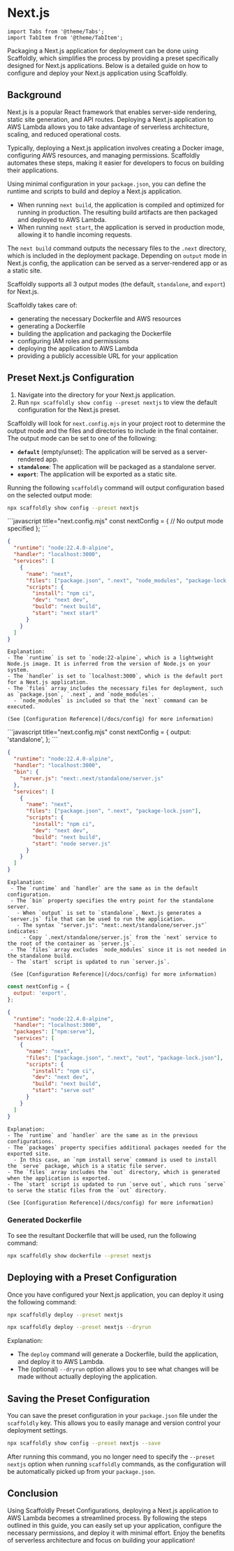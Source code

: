 # Next.js

```mdx-code-block
import Tabs from '@theme/Tabs';
import TabItem from '@theme/TabItem';
```

Packaging a Next.js application for deployment can be done using Scaffoldly, which simplifies the process by providing a preset specifically designed for Next.js applications. Below is a detailed guide on how to configure and deploy your Next.js application using Scaffoldly.

## Background

Next.js is a popular React framework that enables server-side rendering, static site generation, and API routes. Deploying a Next.js application to AWS Lambda allows you to take advantage of serverless architecture, scaling, and reduced operational costs.

Typically, deploying a Next.js application involves creating a Docker image, configuring AWS resources, and managing permissions. Scaffoldly automates these steps, making it easier for developers to focus on building their applications.

Using minimal configuration in your `package.json`, you can define the runtime and scripts to build and deploy a Next.js application.

- When running `next build`, the application is compiled and optimized for running in production. The resulting build artifacts are then packaged and deployed to AWS Lambda.
- When running `next start`, the application is served in production mode, allowing it to handle incoming requests.

The `next build` command outputs the necessary files to the `.next` directory, which is included in the deployment package. Depending on `output` mode in Next.js config, the application can be served as a server-rendered app or as a static site.

Scaffoldly supports all 3 output modes (the default, `standalone`, and `export`) for Next.js.

Scaffoldly takes care of:

- generating the necessary Dockerfile and AWS resources
- generating a Dockerfile
- building the application and packaging the Dockerfile
- configuring IAM roles and permissions
- deploying the application to AWS Lambda
- providing a publicly accessible URL for your application

## Preset Next.js Configuration

1. Navigate into the directory for your Next.js application.
1. Run `npx scaffoldly show config --preset nextjs` to view the default configuration for the Next.js preset.

Scaffoldly will look for `next.config.mjs` in your project root to determine the output mode and the files and directories to include in the final container. The output mode can be set to one of the following:

- **`default`** (empty/unset): The application will be served as a server-rendered app.
- **`standalone`**: The application will be packaged as a standalone server.
- **`export`**: The application will be exported as a static site.

Running the following `scaffoldly` command will output configuration based on the selected output mode:

```bash title="Show Config Command"
npx scaffoldly show config --preset nextjs
```

<Tabs groupId="output-mode">
  <TabItem value="default" label="Default (empty/unset)">
```javascript title="next.config.mjs"
const nextConfig = {
  // No output mode specified
};
```

```json title="Scaffoldly Config"
{
  "runtime": "node:22.4.0-alpine",
  "handler": "localhost:3000",
  "services": [
    {
      "name": "next",
      "files": ["package.json", ".next", "node_modules", "package-lock.json"],
      "scripts": {
        "install": "npm ci",
        "dev": "next dev",
        "build": "next build",
        "start": "next start"
      }
    }
  ]
}
```

    Explanation:
    - The `runtime` is set to `node:22-alpine`, which is a lightweight Node.js image. It is inferred from the version of Node.js on your system.
    - The `handler` is set to `localhost:3000`, which is the default port for a Next.js application.
    - The `files` array includes the necessary files for deployment, such as `package.json`, `.next`, and `node_modules`.
      - `node_modules` is included so that the `next` command can be executed.

    (See [Configuration Reference](/docs/config) for more information)

  </TabItem>
  <TabItem value="standalone" label="Standalone">
```javascript title="next.config.mjs"
const nextConfig = {
  output: 'standalone',
};
```

```json title="Scaffoldly Config"
{
  "runtime": "node:22.4.0-alpine",
  "handler": "localhost:3000",
  "bin": {
    "server.js": "next:.next/standalone/server.js"
  },
  "services": [
    {
      "name": "next",
      "files": ["package.json", ".next", "package-lock.json"],
      "scripts": {
        "install": "npm ci",
        "dev": "next dev",
        "build": "next build",
        "start": "node server.js"
      }
    }
  ]
}
```

    Explanation:
     - The `runtime` and `handler` are the same as in the default configuration.
     - The `bin` property specifies the entry point for the standalone server.
       - When `output` is set to `standalone`, Next.js generates a `server.js` file that can be used to run the application.
       - The syntax `"server.js": "next:.next/standalone/server.js"` indicates:
         - Copy `.next/standalone/server.js` from the `next` service to the root of the container as `server.js`.
     - The `files` array excludes `node_modules` since it is not needed in the standalone build.
     - The `start` script is updated to run `server.js`.

     (See [Configuration Reference](/docs/config) for more information)

  </TabItem>
  <TabItem value="export" label="Export">

```javascript title="next.config.mjs"
const nextConfig = {
  output: 'export',
};
```

```json title="Scaffoldly Config"
{
  "runtime": "node:22.4.0-alpine",
  "handler": "localhost:3000",
  "packages": ["npm:serve"],
  "services": [
    {
      "name": "next",
      "files": ["package.json", ".next", "out", "package-lock.json"],
      "scripts": {
        "install": "npm ci",
        "dev": "next dev",
        "build": "next build",
        "start": "serve out"
      }
    }
  ]
}
```

    Explanation:
    - The `runtime` and `handler` are the same as in the previous configurations.
    - The `packages` property specifies additional packages needed for the exported site.
      - In this case, an `npm install serve` command is used to install the `serve` package, which is a static file server.
    - The `files` array includes the `out` directory, which is generated when the application is exported.
    - The `start` script is updated to run `serve out`, which runs `serve` to serve the static files from the `out` directory.

    (See [Configuration Reference](/docs/config) for more information)

  </TabItem>
</Tabs>

### Generated Dockerfile

To see the resultant Dockerfile that will be used, run the following command:

```bash title="Show the  Dockerfile"
npx scaffoldly show dockerfile --preset nextjs
```

## Deploying with a Preset Configuration

Once you have configured your Next.js application, you can deploy it using the following command:

<Tabs>
  <TabItem value="default" label="Scaffoldly Deploy">

```bash title="Deploy Command"
npx scaffoldly deploy --preset nextjs
```

  </TabItem>
  <TabItem value="dryrun" label="Scaffoldly Deploy (Dryrun)">

```bash title="Deploy Command"
npx scaffoldly deploy --preset nextjs --dryrun
```

  </TabItem>
</Tabs>

Explanation:

- The `deploy` command will generate a Dockerfile, build the application, and deploy it to AWS Lambda.
- The (optional) `--dryrun` option allows you to see what changes will be made without actually deploying the application.

## Saving the Preset Configuration

You can save the preset configuration in your `package.json` file under the `scaffoldly` key. This allows you to easily manage and version control your deployment settings.

```bash title="Save Config Command"
npx scaffoldly show config --preset nextjs --save
```

After running this command, you no longer need to specify the `--preset nextjs` option when running `scaffoldly` commands, as the configuration will be automatically picked up from your `package.json`.

## Conclusion

Using Scaffoldly Preset Configurations, deploying a Next.js application to AWS Lambda becomes a streamlined process. By following the steps outlined in this guide, you can easily set up your application, configure the necessary permissions, and deploy it with minimal effort. Enjoy the benefits of serverless architecture and focus on building your application!
